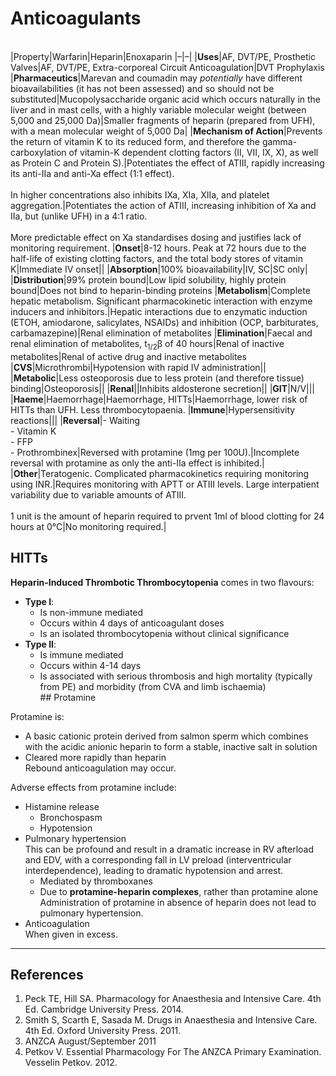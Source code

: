 # Anticoagulants

  \
|Property|Warfarin|Heparin|Enoxaparin
|--|--|
|**Uses**|AF, DVT/PE, Prosthetic Valves|AF, DVT/PE, Extra-corporeal Circuit Anticoagulation|DVT Prophylaxis
|**Pharmaceutics**|Marevan and coumadin may *potentially* have different bioavailabilities (it has not been assessed) and so should not be substituted|Mucopolysaccharide organic acid which occurs naturally in the liver and in mast cells, with a highly variable molecular weight (between 5,000 and 25,000 Da)|Smaller fragments of heparin (prepared from UFH), with a mean molecular weight of 5,000 Da|
|**Mechanism of Action**|Prevents the return of vitamin K to its reduced form, and therefore the gamma-carboxylation of vitamin-K dependent clotting factors (II, VII, IX, X), as well as Protein C and Protein S).|Potentiates the effect of ATIII, rapidly increasing its anti-IIa and anti-Xa effect (1:1 effect). <br><br>In higher concentrations also inhibits IXa, XIa, XIIa, and platelet aggregation.|Potentiates the action of ATIII, increasing inhibition of Xa and IIa, but (unlike UFH) in a 4:1 ratio.<br><br>More predictable effect on Xa standardises dosing and justifies lack of monitoring requirement.
|**Onset**|8-12 hours. Peak at 72 hours due to the half-life of existing clotting factors, and the total body stores of vitamin K|Immediate IV onset||
|**Absorption**|100% bioavailability|IV, SC|SC only|
|**Distribution**|99% protein bound|Low lipid solubility, highly protein bound|Does not bind to heparin-binding proteins
|**Metabolism**|Complete hepatic metabolism. Significant pharmacokinetic interaction with enzyme inducers and inhibitors.|Hepatic interactions due to enzymatic induction (ETOH, amiodarone, salicylates, NSAIDs) and inhibition (OCP, barbiturates, carbamazepine)|Renal elimination of metabolites
|**Elimination**|Faecal and renal elimination of metabolites, t~1/2~β of 40 hours|Renal of inactive metabolites|Renal of active drug and inactive metabolites
|**CVS**|Microthrombi|Hypotension with rapid IV administration||
|**Metabolic**|Less osteoporosis due to less protein (and therefore tissue) binding|Osteoporosis||
|**Renal**||Inhibits aldosterone secretion||
|**GIT**|N/V|||
|**Haeme**|Haemorrhage|Haemorrhage, HITTs|Haemorrhage, lower risk of HITTs than UFH. Less thrombocytopaenia.
|**Immune**|Hypersensitivity reactions|||
|**Reversal**|- Waiting<br>- Vitamin K<br>- FFP<br>- Prothrombinex|Reversed with protamine (1mg per 100U).|Incomplete reversal with protamine as only the anti-IIa effect is inhibited.|
|**Other**|Teratogenic. Complicated pharmacokinetics requiring monitoring using INR.|Requires monitoring with APTT or ATIII levels. Large interpatient variability due to variable amounts of ATIII.<br><br>1 unit is the amount of heparin required to prvent 1ml of blood clotting for 24 hours at 0°C|No monitoring required.|


## HITTs

**Heparin-Induced Thrombotic Thrombocytopenia** comes in two flavours:

* **Type I**:
    * Is non-immune mediated
    * Occurs within 4 days of anticoagulant doses
    * Is an isolated thrombocytopenia without clinical significance
* **Type II**:
    * Is immune mediated
    * Occurs within 4-14 days
    * Is associated with serious thrombosis and high mortality (typically from PE) and morbidity (from CVA and limb ischaemia)
  \
## Protamine

Protamine is:

* A basic cationic protein derived from salmon sperm which combines with the acidic anionic heparin to form a stable, inactive salt in solution
* Cleared more rapidly than heparin\
Rebound anticoagulation may occur.

Adverse effects from protamine include:

* Histamine release
    * Bronchospasm
    * Hypotension
* Pulmonary hypertension\
This can be profound and result in a dramatic increase in RV afterload and EDV, with a corresponding fall in LV preload (interventricular interdependence), leading to dramatic hypotension and arrest.
    * Mediated by thromboxanes
    * Due to **protamine-heparin complexes**, rather than protamine alone\
    Administration of protamine in absence of heparin does not lead to pulmonary hypertension.
* Anticoagulation\
When given in excess.


---
## References

1. Peck TE, Hill SA. Pharmacology for Anaesthesia and Intensive Care. 4th Ed. Cambridge University Press. 2014.\
2. Smith S, Scarth E, Sasada M. Drugs in Anaesthesia and Intensive Care. 4th Ed. Oxford University Press. 2011.
3. ANZCA August/September 2011
4. Petkov V. Essential Pharmacology For The ANZCA Primary Examination. Vesselin Petkov. 2012.
